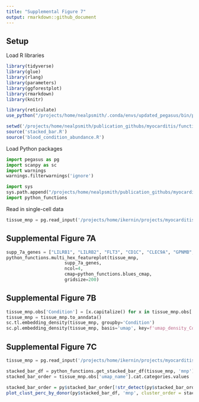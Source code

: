 ---
title: "Supplemental Figure 7"
output: rmarkdown::github_document
---


## Setup

Load R libraries
```{r message=FALSE}
library(tidyverse)
library(glue)
library(rlang)
library(parameters)
library(ggforestplot)
library(rmarkdown)
library(knitr)

library(reticulate)
use_python("/projects/home/nealpsmith/.conda/envs/updated_pegasus/bin/python")

setwd('/projects/home/nealpsmith/publication_githubs/myocarditis/functions')
source('stacked_bar.R')
source('blood_condition_abundance.R')
```


Load Python packages
```{python load_python_packages}
import pegasus as pg
import scanpy as sc
import warnings
warnings.filterwarnings('ignore')

import sys
sys.path.append("/projects/home/nealpsmith/publication_githubs/myocarditis/functions")
import python_functions
```


Read in single-cell data
```{python results = 'hide', read_data}
tissue_mnp = pg.read_input('/projects/home/ikernin/projects/myocarditis/github_datasets/tissue_myeloid.zarr')
```


## Supplemental Figure 7A

```{python supp_7A}

supp_7a_genes = ["LILRB1", "LILRB2", "FLT3", "CD1C", "CLEC9A", "GPNMB", "FABP5", "FCN1", "CX3CR1"]
python_functions.multi_hex_featureplot(tissue_mnp,
                      supp_7a_genes,
                      ncol=4,
                      cmap=python_functions.blues_cmap,
                      gridsize=200)

```

## Supplemental Figure 7B

```{python supp_7b}
tissue_mnp.obs['Condition'] = [x.capitalize() for x in tissue_mnp.obs['condition']]
tissue_mnp = tissue_mnp.to_anndata()
sc.tl.embedding_density(tissue_mnp, groupby='Condition')
sc.pl.embedding_density(tissue_mnp, basis='umap', key=f'umap_density_Condition')
```


## Supplemental Figure 7C

```{python supp_7c_get_data}
tissue_mnp = pg.read_input('/projects/home/ikernin/projects/myocarditis/github_datasets/tissue_myeloid.zarr')

stacked_bar_df = python_functions.get_stacked_bar_df(tissue_mnp, 'mnp')
stacked_bar_order = tissue_mnp.obs['umap_name'].cat.categories.values
```

```{r supp_7c_plot}
stacked_bar_order = py$stacked_bar_order[!str_detect(py$stacked_bar_order, 'Doublets')]
plot_clust_perc_by_donor(py$stacked_bar_df, 'mnp', cluster_order = stacked_bar_order)
```


